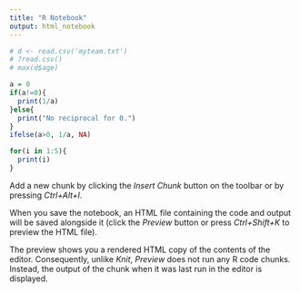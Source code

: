 ```yaml
---
title: "R Notebook"
output: html_notebook
---
```



```r
# d <- read.csv('myteam.txt')
# ?read.csv()
# max(d$age)

a = 0
if(a!=0){
  print(1/a)
}else{
  print("No reciprocal for 0.")
}
ifelse(a>0, 1/a, NA)

for(i in 1:5){
  print(i)
}


```

Add a new chunk by clicking the *Insert Chunk* button on the toolbar or by pressing *Ctrl+Alt+I*.

When you save the notebook, an HTML file containing the code and output will be saved alongside it (click the *Preview* button or press *Ctrl+Shift+K* to preview the HTML file).

The preview shows you a rendered HTML copy of the contents of the editor. Consequently, unlike *Knit*, *Preview* does not run any R code chunks. Instead, the output of the chunk when it was last run in the editor is displayed.
